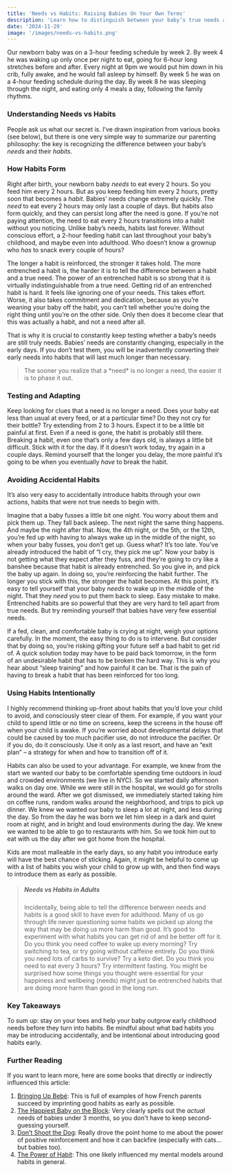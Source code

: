 ```yaml
---
title: 'Needs vs Habits: Raising Babies On Your Own Terms'
description: 'Learn how to distinguish between your baby’s true needs and acquired habits. This approach helped us establish healthy sleep and feeding patterns early, leading to a happier baby and more rested parents.'
date: '2024-11-29'
image: '/images/needs-vs-habits.png'
---
```


Our newborn baby was on a 3-hour feeding schedule by week 2. By week 4 he was waking up only once per night to eat, going for 6-hour long stretches before and after. Every night at 9pm we would put him down in his crib, fully awake, and he would fall asleep by himself. By week 5 he was on a 4-hour feeding schedule during the day. By week 8 he was sleeping through the night, and eating only 4 meals a day, following the family rhythms.

### Understanding Needs vs Habits

People ask us what our secret is. I’ve drawn inspiration from various books (see below), but there is one very simple way to summarize our parenting philosophy: the key is recognizing the difference between your baby’s *needs* and their *habits*.

### How Habits Form

Right after birth, your newborn baby *needs* to eat every 2 hours. So you feed him every 2 hours. But as you keep feeding him every 2 hours, pretty soon that becomes a *habit*. Babies’ needs change extremely quickly. The *need* to eat every 2 hours may only last a couple of days. But habits also form quickly, and they can persist long after the need is gone. If you’re not paying attention, the need to eat every 2 hours transitions into a habit without you noticing. Unlike baby’s needs, habits last forever. Without conscious effort, a 2-hour feeding habit can last throughout your baby’s childhood, and maybe even into adulthood. Who doesn’t know a grownup who *has* to snack every couple of hours?

The longer a habit is reinforced, the stronger it takes hold. The more entrenched a habit is, the harder it is to tell the difference between a habit and a true need. The power of an entrenched habit is so strong that it is virtually indistinguishable from a true need. Getting rid of an entrenched habit is hard. It feels like ignoring one of your needs. This takes effort. Worse, it also takes commitment and dedication, because as you’re weaning your baby off the habit, you can’t tell whether you’re doing the right thing until you’re on the other side. Only then does it become clear that this was actually a habit, and not a need after all.

That is why it is crucial to constantly keep testing whether a baby’s needs are still truly needs. Babies’ needs are constantly changing, especially in the early days. If you don’t test them, you will be inadvertently converting their early needs into habits that will last much longer than necessary.

<blockquote className="quote">The sooner you realize that a *need* is no longer a need, the easier it is to phase it out.</blockquote>

### Testing and Adapting

Keep looking for clues that a need is no longer a need. Does your baby eat less than usual at every feed, or at a particular time? Do they not cry for their bottle? Try extending from 2 to 3 hours. Expect it to be a little bit painful at first. Even if a need is gone, the habit is probably still there. Breaking a habit, even one that’s only a few days old, is always a little bit difficult. Stick with it for the day. If it doesn’t work today, try again in a couple days. Remind yourself that the longer you delay, the more painful it’s going to be when you eventually *have* to break the habit.

### Avoiding Accidental Habits

It’s also very easy to accidentally introduce habits through your own actions, habits that were not true needs to begin with.

Imagine that a baby fusses a little bit one night. You worry about them and pick them up. They fall back asleep. The next night the same thing happens. And maybe the night after that. Now, the 4th night, or the 5th, or the 12th, you’re fed up with having to always wake up in the middle of the night, so when your baby fusses, you don’t get up. Guess what? It’s too late. You’ve already introduced the habit of “I cry, they pick me up”. Now your baby is not getting what they expect after they fuss, and they’re going to cry like a banshee because that habit is already entrenched. So you give in, and pick the baby up again. In doing so, you’re reinforcing the habit further. The longer you stick with this, the stronger the habit becomes. At this point, it’s easy to tell yourself that your baby *needs* to wake up in the middle of the night. That they *need* you to put them back to sleep. Easy mistake to make. Entrenched habits are so powerful that they are very hard to tell apart from true needs. But try reminding yourself that babies have very few essential needs.

If a fed, clean, and comfortable baby is crying at night, weigh your options carefully. In the moment, the easy thing to do is to intervene. But consider that by doing so, you’re risking gifting your future self a bad habit to get rid of. A quick solution today may have to be paid back tomorrow, in the form of an undesirable habit that has to be broken the hard way. This is why you hear about “sleep training” and how painful it can be. That is the pain of having to break a habit that has been reinforced for too long.

### Using Habits Intentionally

I highly recommend thinking up-front about habits that you’d love your child to avoid, and consciously steer clear of them. For example, if you want your child to spend little or no time on screens, keep the screens in the house off when your child is awake. If you’re worried about developmental delays that could be caused by too much pacifier use, do not introduce the pacifier. Or if you do, do it consciously. Use it only as a last resort, and have an “exit plan” – a strategy for when and how to transition off of it.

Habits can also be used to your advantage. For example, we knew from the start we wanted our baby to be comfortable spending time outdoors in loud and crowded environments (we live in NYC). So we started daily afternoon walks on day one. While we were still in the hospital, we would go for strolls around the ward. After we got dismissed, we immediately started taking him on coffee runs, random walks around the neighborhood, and trips to pick up dinner. We knew we wanted our baby to sleep a lot at night, and less during the day. So from the day he was born we let him sleep in a dark and quiet room at night, and in bright and loud environments during the day. We knew we wanted to be able to go to restaurants with him. So we took him out to eat with us the day after we got home from the hospital.

Kids are most malleable in the early days, so any habit you introduce early will have the best chance of sticking. Again, it might be helpful to come up with a list of habits you wish your child to grow up with, and then find ways to introduce them as early as possible.

> ##### Needs vs Habits in Adults
> Incidentally, being able to tell the difference between needs and habits is a good skill to have even for adulthood. Many of us go through life never questioning some habits we picked up along the way that may be doing us more harm than good. It’s good to experiment with what habits you can get rid of and be better off for it. Do you think you need coffee to wake up every morning? Try switching to tea, or try going without caffeine entirely. Do you think you need lots of carbs to survive? Try a keto diet. Do you think you need to eat every 3 hours? Try intermittent fasting. You might be surprised how some things you thought were essential for your happiness and wellbeing (needs) might just be entrenched habits that are doing more harm than good in the long run.

### Key Takeaways
To sum up: stay on your toes and help your baby outgrow early childhood needs before they turn into habits. Be mindful about what bad habits you may be introducing accidentally, and be intentional about introducing good habits early.

### Further Reading
If you want to learn more, here are some books that directly or indirectly influenced this article:

1. [Bringing Up Bebé](https://a.co/d/gysjlly): This is full of examples of how French parents succeed by imprinting good habits as early as possible.
2. [The Happiest Baby on the Block](https://a.co/d/8PMpbxA): Very clearly spells out the *actual* needs of babies under 3 months, so you don't have to keep second-guessing yourself.
3. [Don’t Shoot the Dog](https://a.co/d/a6NZoQc): Really drove the point home to me about the power of positive reinforcement and how it can backfire (especially with cats... but babies too).
4. [The Power of Habit](https://a.co/d/a6NZoQc): This one likely influenced my mental models around habits in general.


